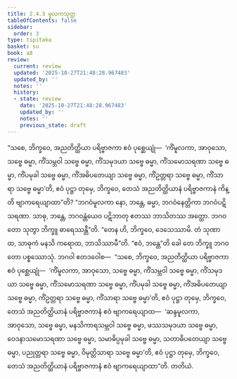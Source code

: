 ```yaml
---
title: 2.4.3 မူလကသုတ္တ
tableOfContents: false
sidebar:
  order: 3
type: tipitaka
basket: su
book: a8
review:
  current: review
  updated: '2025-10-27T21:48:28.967483'
  updated_by: ''
  notes: ''
  history:
  - state: review
    date: '2025-10-27T21:48:28.967483'
    updated_by: ''
    notes: ''
    previous_state: draft
---
```



<ReviewStatus review={frontmatter.review} showDetails={true} />

<HypothesisAnnotation frontmatter={frontmatter} />

<DynamicBreadcrumb />

<Division number="83" book="a8" e="ch" v="17" p="152">

<Paragraph number="814" book="a8">
“သစေ, ဘိက္ခဝေ, အညတိတ္ထိယာ ပရိဗ္ဗာဇကာ ဧဝံ ပုစ္ဆေယျုံ—  ‘ကိံမူလကာ, အာဝုသော, သဗ္ဗေ ဓမ္မာ, ကိံသမ္ဘဝါ သဗ္ဗေ ဓမ္မာ, ကိံသမုဒယာ သဗ္ဗေ ဓမ္မာ, ကိံသမောသရဏာ သဗ္ဗေ ဓမ္မာ, ကိံပမုခါ သဗ္ဗေ ဓမ္မာ, ကိံအဓိပတေယျာ သဗ္ဗေ ဓမ္မာ, ကိံဥတ္တရာ သဗ္ဗေ ဓမ္မာ, ကိံသာရာ သဗ္ဗေ ဓမ္မာ’တိ, ဧဝံ ပုဋ္ဌာ တုမှေ, ဘိက္ခဝေ, တေသံ အညတိတ္ထိယာနံ ပရိဗ္ဗာဇကာနံ ကိန္တိ ဗျာကရေယျာထာ”တိ? “ဘဂဝံမူလကာ နော, ဘန္တေ, ဓမ္မာ, ဘဂဝံနေတ္တိကာ ဘဂဝံပဋိသရဏာ. သာဓု, ဘန္တေ, ဘဂဝန္တံယေဝ ပဋိဘာတု ဧတဿ ဘာသိတဿ အတ္ထော. ဘဂဝတော သုတွာ ဘိက္ခူ ဓာရေဿန္တီ”တိ.
</Paragraph>

<Paragraph number="815" book="a8">
“တေန ဟိ, ဘိက္ခဝေ, ဒေသေဿာမိ. တံ သုဏာထ, သာဓုကံ မနသိ ကရောထ, ဘာသိဿာမီ”တိ. “ဧဝံ, ဘန္တေ”တိ ခေါ တေ ဘိက္ခူ ဘဂဝတော ပစ္စဿောသုံ. ဘဂဝါ ဧတဒဝေါစ—  “သစေ, ဘိက္ခဝေ, အညတိတ္ထိယာ ပရိဗ္ဗာဇကာ ဧဝံ ပုစ္ဆေယျုံ—  ‘ကိံမူလကာ, အာဝုသော, သဗ္ဗေ ဓမ္မာ, ကိံသမ္ဘဝါ သဗ္ဗေ ဓမ္မာ, ကိံသမုဒယာ သဗ္ဗေ ဓမ္မာ, ကိံသမောသရဏာ သဗ္ဗေ ဓမ္မာ, ကိံပမုခါ သဗ္ဗေ ဓမ္မာ, ကိံအဓိပတေယျာ သဗ္ဗေ ဓမ္မာ, ကိံဥတ္တရာ သဗ္ဗေ ဓမ္မာ, ကိံသာရာ သဗ္ဗေ ဓမ္မာ’တိ, ဧဝံ ပုဋ္ဌာ တုမှေ, ဘိက္ခဝေ, တေသံ အညတိတ္ထိယာနံ ပရိဗ္ဗာဇကာနံ ဧဝံ ဗျာကရေယျာထ—  ‘ဆန္ဒမူလကာ, အာဝုသော, သဗ္ဗေ ဓမ္မာ, မနသိကာရသမ္ဘဝါ သဗ္ဗေ ဓမ္မာ, ဖဿသမုဒယာ သဗ္ဗေ ဓမ္မာ, ဝေဒနာသမောသရဏာ သဗ္ဗေ ဓမ္မာ, သမာဓိပ္ပမုခါ သဗ္ဗေ ဓမ္မာ, သတာဓိပတေယျာ သဗ္ဗေ ဓမ္မာ, ပညုတ္တရာ သဗ္ဗေ ဓမ္မာ, ဝိမုတ္တိသာရာ သဗ္ဗေ ဓမ္မာ’တိ, ဧဝံ ပုဋ္ဌာ တုမှေ, ဘိက္ခဝေ, တေသံ အညတိတ္ထိယာနံ ပရိဗ္ဗာဇကာနံ ဧဝံ ဗျာကရေယျာထာ”တိ.

</Paragraph>
</Division>

<Paragraph number="816" type="center" book="a8">
တတိယံ.
</Paragraph>